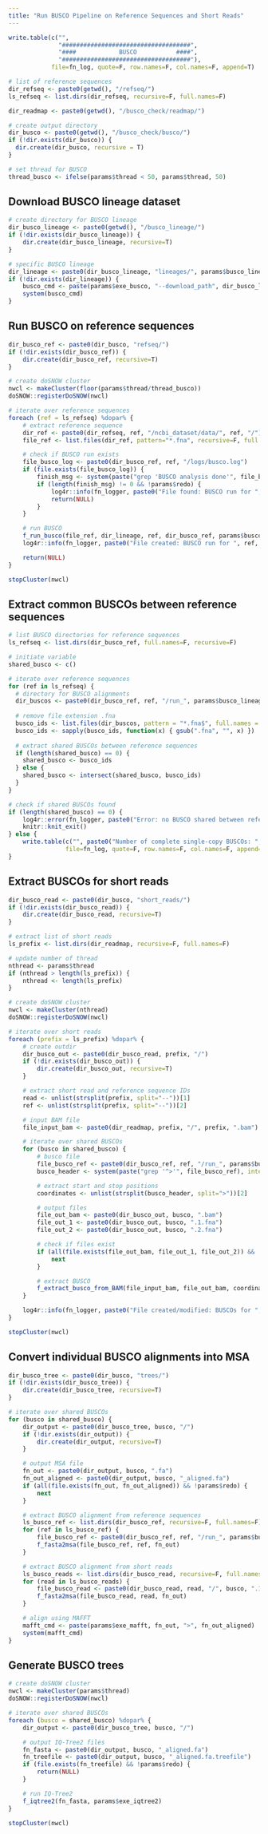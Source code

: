 ```yaml
---
title: "Run BUSCO Pipeline on Reference Sequences and Short Reads"
---
```


```r
write.table(c("",
              "####################################",
              "####            BUSCO           ####",
              "####################################"),
            file=fn_log, quote=F, row.names=F, col.names=F, append=T)

# list of reference sequences
dir_refseq <- paste0(getwd(), "/refseq/")
ls_refseq <- list.dirs(dir_refseq, recursive=F, full.names=F)

dir_readmap <- paste0(getwd(), "/busco_check/readmap/")

# create output directory
dir_busco <- paste0(getwd(), "/busco_check/busco/")
if (!dir.exists(dir_busco)) {
  dir.create(dir_busco, recursive = T)
}

# set thread for BUSCO
thread_busco <- ifelse(params$thread < 50, params$thread, 50)
```

## Download BUSCO lineage dataset
```r
# create directory for BUSCO lineage
dir_busco_lineage <- paste0(getwd(), "/busco_lineage/")
if (!dir.exists(dir_busco_lineage)) {
    dir.create(dir_busco_lineage, recursive=T)
}

# specific BUSCO lineage
dir_lineage <- paste0(dir_busco_lineage, "lineages/", params$busco_lineage)
if (!dir.exists(dir_lineage)) {
    busco_cmd <- paste(params$exe_busco, "--download_path", dir_busco_lineage, "--download", params$busco_lineage)
    system(busco_cmd)
}
```

## Run BUSCO on reference sequences
```r
dir_busco_ref <- paste0(dir_busco, "refseq/")
if (!dir.exists(dir_busco_ref)) {
    dir.create(dir_busco_ref, recursive=T)
}

# create doSNOW cluster
nwcl <- makeCluster(floor(params$thread/thread_busco))
doSNOW::registerDoSNOW(nwcl)

# iterate over reference sequences
foreach (ref = ls_refseq) %dopar% {
    # extract reference sequence
    dir_ref <- paste0(dir_refseq, ref, "/ncbi_dataset/data/", ref, "/")
    file_ref <- list.files(dir_ref, pattern="*.fna", recursive=F, full.names=T)[1]

    # check if BUSCO run exists
    file_busco_log <- paste0(dir_busco_ref, ref, "/logs/busco.log")
    if (file.exists(file_busco_log)) {
        finish_msg <- system(paste("grep 'BUSCO analysis done'", file_busco_log), intern=T)
        if (length(finish_msg) != 0 && !params$redo) {
            log4r::info(fn_logger, paste0("File found: BUSCO run for ", ref, ". Skipped."))
            return(NULL)
        }
    }

    # run BUSCO
    f_run_busco(file_ref, dir_lineage, ref, dir_busco_ref, params$busco_mode, thread_busco, params$exe_busco)
    log4r::info(fn_logger, paste0("File created: BUSCO run for ", ref, "."))

    return(NULL)
}

stopCluster(nwcl)
```

## Extract common BUSCOs between reference sequences
```r
# list BUSCO directories for reference sequences
ls_refseq <- list.dirs(dir_busco_ref, full.names=F, recursive=F)

# initiate variable
shared_busco <- c()

# iterate over reference sequences
for (ref in ls_refseq) {
  # directory for BUSCO alignments
  dir_buscos <- paste0(dir_busco_ref, ref, "/run_", params$busco_lineage, "/busco_sequences/single_copy_busco_sequences/")
  
  # remove file extension .fna
  busco_ids <- list.files(dir_buscos, pattern = "*.fna$", full.names = F, recursive = F)
  busco_ids <- sapply(busco_ids, function(x) { gsub(".fna", "", x) })
  
  # extract shared BUSCOs between reference sequences
  if (length(shared_busco) == 0) {
    shared_busco <- busco_ids
  } else {
    shared_busco <- intersect(shared_busco, busco_ids)
  }
}

# check if shared BUSCOs found
if (length(shared_busco) == 0) {
    log4r::error(fn_logger, paste0("Error: no BUSCO shared between reference sequences. Exited."))
    knitr::knit_exit()
} else {
    write.table(c("", paste0("Number of complete single-copy BUSCOs: ", length(shared_busco), ".")),
                file=fn_log, quote=F, row.names=F, col.names=F, append=T)
}
```

## Extract BUSCOs for short reads
```r
dir_busco_read <- paste0(dir_busco, "short_reads/")
if (!dir.exists(dir_busco_read)) {
    dir.create(dir_busco_read, recursive=T)
}

# extract list of short reads
ls_prefix <- list.dirs(dir_readmap, recursive=F, full.names=F)

# update number of thread
nthread <- params$thread
if (nthread > length(ls_prefix)) {
    nthread <- length(ls_prefix)
}

# create doSNOW cluster
nwcl <- makeCluster(nthread)
doSNOW::registerDoSNOW(nwcl)

# iterate over short reads
foreach (prefix = ls_prefix) %dopar% {
    # create outdir
    dir_busco_out <- paste0(dir_busco_read, prefix, "/")
    if (!dir.exists(dir_busco_out)) {
        dir.create(dir_busco_out, recursive=T)
    }

    # extract short read and reference sequence IDs
    read <- unlist(strsplit(prefix, split="--"))[1]
    ref <- unlist(strsplit(prefix, split="--"))[2]

    # input BAM file
    file_input_bam <- paste0(dir_readmap, prefix, "/", prefix, ".bam")

    # iterate over shared BUSCOs
    for (busco in shared_busco) {
        # busco file
        file_busco_ref <- paste0(dir_busco_ref, ref, "/run_", params$busco_lineage, "/busco_sequences/single_copy_busco_sequences/", busco, ".fna")
        busco_header <- system(paste("grep '^>'", file_busco_ref), intern=T)

        # extract start and stop positions
        coordinates <- unlist(strsplit(busco_header, split=">"))[2]

        # output files
        file_out_bam <- paste0(dir_busco_out, busco, ".bam")
        file_out_1 <- paste0(dir_busco_out, busco, ".1.fna")
        file_out_2 <- paste0(dir_busco_out, busco, ".2.fna")

        # check if files exist
        if (all(file.exists(file_out_bam, file_out_1, file_out_2)) && !params$redo) {
            next
        }

        # extract BUSCO
        f_extract_busco_from_BAM(file_input_bam, file_out_bam, coordinates, file_out_1, file_out_2, params$exe_samtools)
    }

    log4r::info(fn_logger, paste0("File created/modified: BUSCOs for ", prefix, "."))
}

stopCluster(nwcl)
```

## Convert individual BUSCO alignments into MSA
```r
dir_busco_tree <- paste0(dir_busco, "trees/")
if (!dir.exists(dir_busco_tree)) {
    dir.create(dir_busco_tree, recursive=T)
}

# iterate over shared BUSCOs
for (busco in shared_busco) {
    dir_output <- paste0(dir_busco_tree, busco, "/")
    if (!dir.exists(dir_output)) {
        dir.create(dir_output, recursive=T)
    }

    # output MSA file
    fn_out <- paste0(dir_output, busco, ".fa")
    fn_out_aligned <- paste0(dir_output, busco, "_aligned.fa")
    if (all(file.exists(fn_out, fn_out_aligned)) && !params$redo) {
        next
    }

    # extract BUSCO alignment from reference sequences
    ls_busco_ref <- list.dirs(dir_busco_ref, recursive=F, full.names=F)
    for (ref in ls_busco_ref) {
        file_busco_ref <- paste0(dir_busco_ref, ref, "/run_", params$busco_lineage, "/busco_sequences/single_copy_busco_sequences/", busco, ".fna")
        f_fasta2msa(file_busco_ref, ref, fn_out)
    }

    # extract BUSCO alignment from short reads
    ls_busco_reads <- list.dirs(dir_busco_read, recursive=F, full.names=F)
    for (read in ls_busco_reads) {
        file_busco_read <- paste0(dir_busco_read, read, "/", busco, ".1.fna")
        f_fasta2msa(file_busco_read, read, fn_out)
    }

    # align using MAFFT
    mafft_cmd <- paste(params$exe_mafft, fn_out, ">", fn_out_aligned)
    system(mafft_cmd)
}
```

## Generate BUSCO trees
```r
# create doSNOW cluster
nwcl <- makeCluster(params$thread)
doSNOW::registerDoSNOW(nwcl)

# iterate over shared BUSCOs
foreach (busco = shared_busco) %dopar% {
    dir_output <- paste0(dir_busco_tree, busco, "/")

    # output IQ-Tree2 files
    fn_fasta <- paste0(dir_output, busco, "_aligned.fa")
    fn_treefile <- paste0(dir_output, busco, "_aligned.fa.treefile")
    if (file.exists(fn_treefile) && !params$redo) {
        return(NULL)
    }

    # run IQ-Tree2
    f_iqtree2(fn_fasta, params$exe_iqtree2)
}

stopCluster(nwcl)
```
